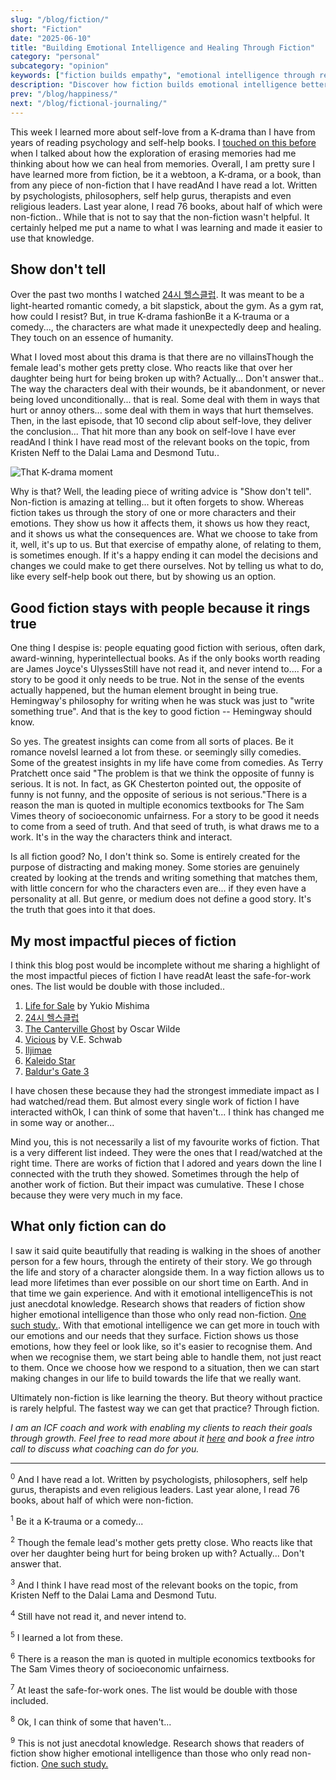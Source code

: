 ```yaml
---
slug: "/blog/fiction/"
short: "Fiction"
date: "2025-06-10"
title: "Building Emotional Intelligence and Healing Through Fiction"
category: "personal"
subcategory: "opinion"
keywords: ["fiction builds empathy", "emotional intelligence through reading", "fiction vs non-fiction", "K-drama emotional intelligence", "fiction therapy", "reading for personal growth", "empathy and fiction", "emotional healing through stories", "fiction and mental health", "storytelling emotional impact", "Korean drama therapy", "self-love through fiction", "emotional intelligence development", "fiction reading benefits", "personal growth through stories"]
description: "Discover how fiction builds emotional intelligence better than self-help books. Learn why K-dramas, novels, and stories teach empathy and emotional healing through the 'show don't tell' approach that transforms how we understand ourselves and others."
prev: "/blog/happiness/"
next: "/blog/fictional-journaling/"
---
```



This week I learned more about self-love from a K-drama than I have from years of reading psychology and self-help books. I [touched on this before](/blog/mind-laundry/) when I talked about how the exploration of erasing memories had me thinking about how we can heal from memories. Overall, I am pretty sure I have learned more from fiction, be it a webtoon, a K-drama, or a book, than from any piece of non-fiction that I have read<Footnote presentation="0">And I have read a lot. Written by psychologists, philosophers, self help gurus, therapists and even religious leaders. Last year alone, I read 76 books, about half of which were non-fiction.</Footnote>. While that is not to say that the non-fiction wasn't helpful. It certainly helped me put a name to what I was learning and made it easier to use that knowledge.


## Show don't tell

Over the past two months I watched [24시 헬스클럽](https://en.wikipedia.org/wiki/Pump_Up_the_Healthy_Love). It was meant to be a light-hearted romantic comedy, a bit slapstick, about the gym. As a gym rat, how could I resist? But, in true K-drama fashion<Footnote presentation="1">Be it a K-trauma or a comedy...</Footnote>, the characters are what made it unexpectedly deep and healing. They touch on an essence of humanity.

What I loved most about this drama is that there are no villains<Footnote presentation="2">Though the female lead's mother gets pretty close. Who reacts like that over her daughter being hurt for being broken up with? Actually... Don't answer that.</Footnote>. The way the characters deal with their wounds, be it abandonment, or never being loved unconditionally... that is real. Some deal with them in ways that hurt or annoy others... some deal with them in ways that hurt themselves. Then, in the last episode, that 10 second clip about self-love, they deliver the conclusion... That hit more than any book on self-love I have ever read<Footnote presentation="3">And I think I have read most of the relevant books on the topic, from Kristen Neff to the Dalai Lama and Desmond Tutu.</Footnote>.

![That K-drama moment](../../images/kdrama.jpeg)

Why is that? Well, the leading piece of writing advice is "Show don't tell". Non-fiction is amazing at telling... but it often forgets to show. Whereas fiction takes us through the story of one or more characters and their emotions. They show us how it affects them, it shows us how they react, and it shows us what the consequences are. What we choose to take from it, well, it's up to us. But that exercise of empathy alone, of relating to them, is sometimes enough. If it's a happy ending it can model the decisions and changes we could make to get there ourselves. Not by telling us what to do, like every self-help book out there, but by showing us an option. 

## Good fiction stays with people because it rings true

One thing I despise is: people equating good fiction with serious, often dark, award-winning, hyperintellectual books. As if the only books worth reading are James Joyce's Ulysses<Footnote presentation="4">Still have not read it, and never intend to.</Footnote>... For a story to be good it only needs to be true. Not in the sense of the events actually happened, but the human element brought in being true. Hemingway's philosophy for writing when he was stuck was just to "write something true". And that is the key to good fiction -- Hemingway should know.

So yes. The greatest insights can come from all sorts of places. Be it romance novels<Footnote presentation="5">I learned a lot from these.</Footnote> or seemingly silly comedies. Some of the greatest insights in my life have come from comedies. As Terry Pratchett once said "The problem is that we think the opposite of funny is serious. It is not. In fact, as GK Chesterton pointed out, the opposite of funny is not funny, and the opposite of serious is not serious."<Footnote presentation="6">There is a reason the man is quoted in multiple economics textbooks for The Sam Vimes theory of socioeconomic unfairness.</Footnote> For a story to be good it needs to come from a seed of truth. And that seed of truth, is what draws me to a work. It's in the way the characters think and interact. 

Is all fiction good? No, I don't think so. Some is entirely created for the purpose of distracting and making money. Some stories are genuinely created by looking at the trends and writing something that matches them, with little concern for who the characters even are... if they even have a personality at all. But genre, or medium does not define a good story. It's the truth that goes into it that does.

## My most impactful pieces of fiction

I think this blog post would be incomplete without me sharing a highlight of the most impactful pieces of fiction I have read<Footnote presentation="7">At least the safe-for-work ones. The list would be double with those included.</Footnote>.
1. [Life for Sale](https://www.goodreads.com/book/show/58860812-life-for-sale) by Yukio Mishima
2. [24시 헬스클럽](https://en.wikipedia.org/wiki/Pump_Up_the_Healthy_Love)
3. [The Canterville Ghost](https://en.wikipedia.org/wiki/The_Canterville_Ghost) by Oscar Wilde
4. [Vicious](https://www.goodreads.com/book/show/13638125-vicious) by V.E. Schwab
5. [Iljimae](https://en.wikipedia.org/wiki/Iljimae)
6. [Kaleido Star](https://en.wikipedia.org/wiki/Kaleido_Star)
7. [Baldur's Gate 3](https://en.wikipedia.org/wiki/Baldur%27s_Gate_3)

I have chosen these because they had the strongest immediate impact as I had watched/read them. But almost every single work of fiction I have interacted with<Footnote presentation="8">Ok, I can think of some that haven't...</Footnote> I think has changed me in some way or another...

Mind you, this is not necessarily a list of my favourite works of fiction. That is a very different list indeed. They were the ones that I read/watched at the right time. There are works of fiction that I adored and years down the line I connected with the truth they showed. Sometimes through the help of another work of fiction. But their impact was cumulative. These I chose because they were very much in my face.

## What only fiction can do

I saw it said quite beautifully that reading is walking in the shoes of another person for a few hours, through the entirety of their story. We go through the life and story of a character alongside them. In a way fiction allows us to lead more lifetimes than ever possible on our short time on Earth. And in that time we gain experience. And with it emotional intelligence<Footnote presentation="9">This is not just anecdotal knowledge. Research shows that readers of fiction show higher emotional intelligence than those who only read non-fiction. [One such study.](https://pubmed.ncbi.nlm.nih.gov/24091705/)</Footnote>. With that emotional intelligence we can get more in touch with our emotions and our needs that they surface. Fiction shows us those emotions, how they feel or look like, so it's easier to recognise them. And when we recognise them, we start being able to handle them, not just react to them. Once we choose how we respond to a situation, then we can start making changes in our life to build towards the life that we really want.

Ultimately non-fiction is like learning the theory. But theory without practice is rarely helpful. The fastest way we can get that practice? Through fiction.

_I am an ICF coach and work with enabling my clients to reach their goals through growth. Feel free to read more about it [here](/coaching/) and book a free intro call to discuss what coaching can do for you._

--------
<sup>0</sup> And I have read a lot. Written by psychologists, philosophers, self help gurus, therapists and even religious leaders. Last year alone, I read 76 books, about half of which were non-fiction.

<sup>1</sup> Be it a K-trauma or a comedy...

<sup>2</sup> Though the female lead's mother gets pretty close. Who reacts like that over her daughter being hurt for being broken up with? Actually... Don't answer that.

<sup>3</sup> And I think I have read most of the relevant books on the topic, from Kristen Neff to the Dalai Lama and Desmond Tutu.

<sup>4</sup> Still have not read it, and never intend to.

<sup>5</sup> I learned a lot from these.

<sup>6</sup> There is a reason the man is quoted in multiple economics textbooks for The Sam Vimes theory of socioeconomic unfairness.

<sup>7</sup> At least the safe-for-work ones. The list would be double with those included.

<sup>8</sup> Ok, I can think of some that haven't...

<sup>9</sup> This is not just anecdotal knowledge. Research shows that readers of fiction show higher emotional intelligence than those who only read non-fiction. [One such study.](https://pubmed.ncbi.nlm.nih.gov/24091705/)